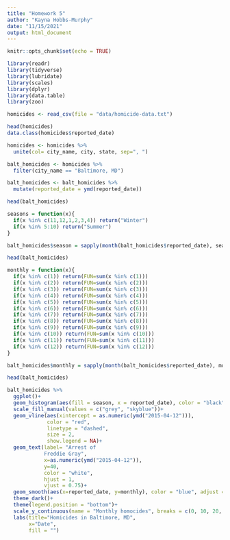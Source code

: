 ```yaml
---
title: "Homework 5"
author: "Kayna Hobbs-Murphy"
date: "11/15/2021"
output: html_document
---
```


```r
knitr::opts_chunk$set(echo = TRUE)
```

```r
library(readr)
library(tidyverse)
library(lubridate)
library(scales)
library(dplyr)
library(data.table)
library(zoo)
```


```r
homicides <- read_csv(file = "data/homicide-data.txt")
```
```r
head(homicides)
data.class(homicides$reported_date)
```

```r
homicides <- homicides %>% 
  unite(col= city_name, city, state, sep=", ") 

balt_homicides <- homicides %>% 
  filter(city_name == "Baltimore, MD")

balt_homicides <- balt_homicides %>% 
  mutate(reported_date = ymd(reported_date))

head(balt_homicides)
```
```r
seasons = function(x){
  if(x %in% c(11,12,1,2,3,4)) return("Winter")
  if(x %in% 5:10) return("Summer")
}

balt_homicides$season = sapply(month(balt_homicides$reported_date), seasons)

head(balt_homicides)
```


```r
monthly = function(x){
  if(x %in% c(1)) return(FUN=sum(x %in% c(1)))
  if(x %in% c(2)) return(FUN=sum(x %in% c(2)))
  if(x %in% c(3)) return(FUN=sum(x %in% c(3)))
  if(x %in% c(4)) return(FUN=sum(x %in% c(4)))
  if(x %in% c(5)) return(FUN=sum(x %in% c(5)))
  if(x %in% c(6)) return(FUN=sum(x %in% c(6)))
  if(x %in% c(7)) return(FUN=sum(x %in% c(7)))
  if(x %in% c(8)) return(FUN=sum(x %in% c(8)))
  if(x %in% c(9)) return(FUN=sum(x %in% c(9)))
  if(x %in% c(10)) return(FUN=sum(x %in% c(10)))
  if(x %in% c(11)) return(FUN=sum(x %in% c(11)))
  if(x %in% c(12)) return(FUN=sum(x %in% c(12)))
}

balt_homicides$monthly = sapply(month(balt_homicides$reported_date), monthly)

head(balt_homicides)
```



```r
balt_homicides %>% 
  ggplot()+ 
  geom_histogram(aes(fill = season, x = reported_date), color = "black", binwidth = 27)+
  scale_fill_manual(values = c("grey", "skyblue"))+
  geom_vline(aes(xintercept = as.numeric(ymd("2015-04-12"))),
             color = "red",
             linetype = "dashed",
             size = 2,
             show.legend = NA)+ 
  geom_text(label= "Arrest of
            Freddie Gray",
            x=as.numeric(ymd("2015-04-12")),
            y=40,
            color = "white",
            hjust = 1,
            vjust = 0.75)+
  geom_smooth(aes(x=reported_date, y=monthly), color = "blue", adjust = 1/4, size = 1.5)+
  theme_dark()+
  theme(legend.position = "bottom")+
  scale_y_continuous(name = "Monthly homocides", breaks = c(0, 10, 20, 30, 40))+
  labs(title="Homicides in Baltimore, MD",
       x="Date",
       fill = "")
```

